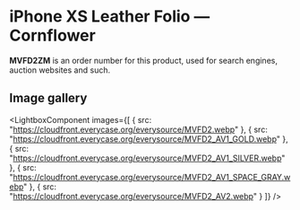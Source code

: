 
# iPhone XS Leather Folio — Cornflower

<Callout type='info' emoji='👉🏻'>**MVFD2ZM** is an order number for this product, used for search engines, auction websites and such.</Callout>

## Image gallery

<LightboxComponent
    images={[
      {
        src: "https://cloudfront.everycase.org/everysource/MVFD2.webp"
      },
      {
        src: "https://cloudfront.everycase.org/everysource/MVFD2_AV1_GOLD.webp"
      },
      {
        src: "https://cloudfront.everycase.org/everysource/MVFD2_AV1_SILVER.webp"
      },
      {
        src: "https://cloudfront.everycase.org/everysource/MVFD2_AV1_SPACE_GRAY.webp"
      },
      {
        src: "https://cloudfront.everycase.org/everysource/MVFD2_AV2.webp"
      }
    ]}
  />
